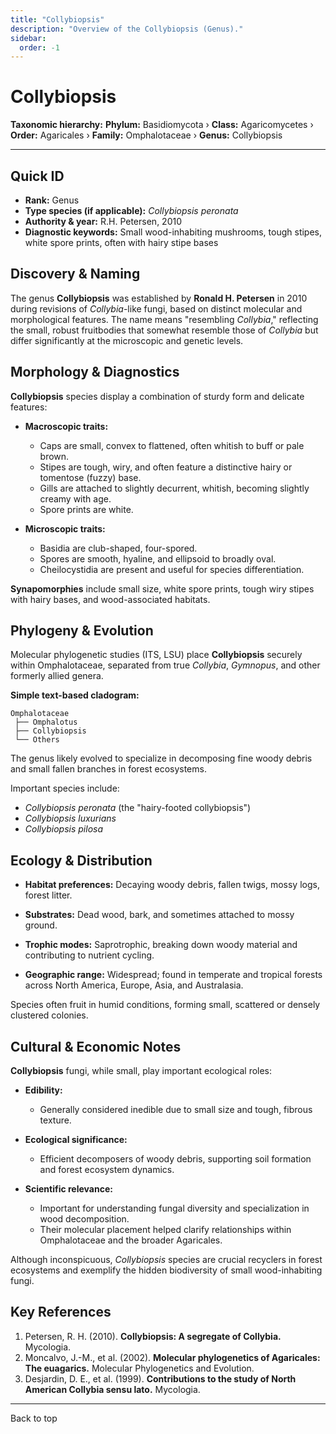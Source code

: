 ```yaml
---
title: "Collybiopsis"
description: "Overview of the Collybiopsis (Genus)."
sidebar:
  order: -1
---
```



# Collybiopsis <Badge variant="note" text="Genus" />

**Taxonomic hierarchy:** **Phylum:** Basidiomycota › **Class:** Agaricomycetes › **Order:** Agaricales › **Family:** Omphalotaceae › **Genus:** Collybiopsis

---

## Quick ID
* **Rank:** Genus  
* **Type species (if applicable):** _Collybiopsis peronata_  
* **Authority & year:** R.H. Petersen, 2010  
* **Diagnostic keywords:** Small wood-inhabiting mushrooms, tough stipes, white spore prints, often with hairy stipe bases  

## Discovery & Naming
The genus **Collybiopsis** was established by **Ronald H. Petersen** in 2010 during revisions of _Collybia_-like fungi, based on distinct molecular and morphological features. The name means "resembling _Collybia_," reflecting the small, robust fruitbodies that somewhat resemble those of _Collybia_ but differ significantly at the microscopic and genetic levels.

## Morphology & Diagnostics
**Collybiopsis** species display a combination of sturdy form and delicate features:

- **Macroscopic traits:**
  - Caps are small, convex to flattened, often whitish to buff or pale brown.
  - Stipes are tough, wiry, and often feature a distinctive hairy or tomentose (fuzzy) base.
  - Gills are attached to slightly decurrent, whitish, becoming slightly creamy with age.
  - Spore prints are white.

- **Microscopic traits:**
  - Basidia are club-shaped, four-spored.
  - Spores are smooth, hyaline, and ellipsoid to broadly oval.
  - Cheilocystidia are present and useful for species differentiation.

**Synapomorphies** include small size, white spore prints, tough wiry stipes with hairy bases, and wood-associated habitats.

## Phylogeny & Evolution
Molecular phylogenetic studies (ITS, LSU) place **Collybiopsis** securely within Omphalotaceae, separated from true _Collybia_, _Gymnopus_, and other formerly allied genera.

**Simple text-based cladogram:**
```
Omphalotaceae
 ├── Omphalotus
 ├── Collybiopsis
 └── Others
```
The genus likely evolved to specialize in decomposing fine woody debris and small fallen branches in forest ecosystems.

Important species include:

- _Collybiopsis peronata_ (the "hairy-footed collybiopsis")
- _Collybiopsis luxurians_
- _Collybiopsis pilosa_

## Ecology & Distribution
- **Habitat preferences:** Decaying woody debris, fallen twigs, mossy logs, forest litter.
- **Substrates:** Dead wood, bark, and sometimes attached to mossy ground.
- **Trophic modes:** Saprotrophic, breaking down woody material and contributing to nutrient cycling.

- **Geographic range:** Widespread; found in temperate and tropical forests across North America, Europe, Asia, and Australasia.

Species often fruit in humid conditions, forming small, scattered or densely clustered colonies.

## Cultural & Economic Notes
**Collybiopsis** fungi, while small, play important ecological roles:

- **Edibility:**
  - Generally considered inedible due to small size and tough, fibrous texture.

- **Ecological significance:**
  - Efficient decomposers of woody debris, supporting soil formation and forest ecosystem dynamics.

- **Scientific relevance:**
  - Important for understanding fungal diversity and specialization in wood decomposition.
  - Their molecular placement helped clarify relationships within Omphalotaceae and the broader Agaricales.

Although inconspicuous, _Collybiopsis_ species are crucial recyclers in forest ecosystems and exemplify the hidden biodiversity of small wood-inhabiting fungi.

## Key References
1. Petersen, R. H. (2010). **Collybiopsis: A segregate of Collybia.** Mycologia.  
2. Moncalvo, J.-M., et al. (2002). **Molecular phylogenetics of Agaricales: The euagarics.** Molecular Phylogenetics and Evolution.  
3. Desjardin, D. E., et al. (1999). **Contributions to the study of North American Collybia sensu lato.** Mycologia.  

---

<LinkButton href="#top" variant="minimal" icon="arrow-up">
  Back to top
</LinkButton>
